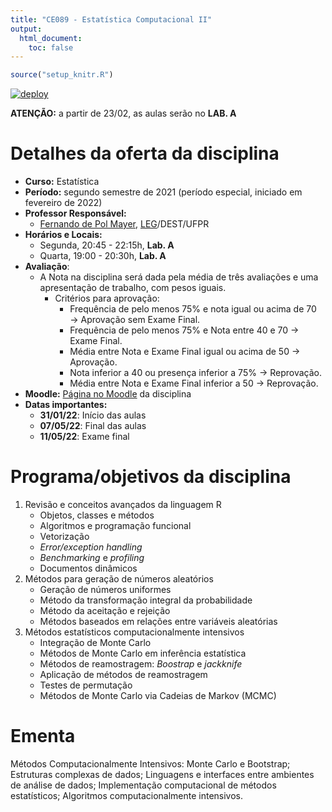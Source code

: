 ```yaml
---
title: "CE089 - Estatística Computacional II"
output:
  html_document:
    toc: false
---
```


```r
source("setup_knitr.R")
```

[![deploy](https://github.com/leg-ufpr/ce089/actions/workflows/run.yml/badge.svg)](https://github.com/leg-ufpr/ce089/actions/workflows/run.yml)

<div class="alert alert-danger" role="alert">
**ATENÇÃO:** a partir de 23/02, as aulas serão no **LAB. A**
</div>

# Detalhes da oferta da disciplina

- **Curso:** Estatística
- **Período:** segundo semestre de 2021 (período especial, iniciado em
  fevereiro de 2022)
- **Professor Responsável:**
  - [Fernando de Pol Mayer][], [LEG][]/DEST/UFPR
- **Horários e Locais:**
  - Segunda, 20:45 - 22:15h, **Lab. A**
  - Quarta, 19:00 - 20:30h, **Lab. A**
<!-- - **Horários de atendimento dos professores:** -->
<!--     - Quartas e quintas, 14:00 - 19:00 (preferenciais). Outros horários -->
<!--       podem ser agendados previamente por email. -->
<!-- - **Frequência**: A frequência será computada com base nas atividades -->
<!-- (enquetes) assíncronas (10 enquetes). Será calculada a frequência pela -->
<!-- proporção de envios destas atividades até data e hora estabelecidas. -->
- **Avaliação**:
  - A Nota na disciplina será dada pela média de três avaliações e uma
  apresentação de trabalho, com pesos iguais.
    - Critérios para aprovação:
      - Frequência de pelo menos 75% e nota igual ou acima de 70 →
      Aprovação sem Exame Final.
      - Frequência de pelo menos 75% e Nota entre 40 e 70 → Exame Final.
      - Média entre Nota e Exame Final igual ou acima de 50 → Aprovação.
      - Nota inferior a 40 ou presença inferior a 75% → Reprovação.
      - Média entre Nota e Exame Final inferior a 50 → Reprovação.
- **Moodle:** [Página no Moodle](https://ufprvirtual.ufpr.br/course/view.php?id=23573) da disciplina
- **Datas importantes:**
    - **31/01/22**: Início das aulas
    - **07/05/22**: Final das aulas
    - **11/05/22**: Exame final

# Programa/objetivos da disciplina

1. Revisão e conceitos avançados da linguagem R
   - Objetos, classes e métodos
   - Algoritmos e programação funcional
   - Vetorização
   - *Error/exception handling*
   - *Benchmarking* e *profiling*
   <!-- - R e C++ -->
   - Documentos dinâmicos
2. Métodos para geração de números aleatórios
   - Geração de números uniformes
   - Método da transformação integral da probabilidade
   - Método da aceitação e rejeição
   - Métodos baseados em relações entre variáveis aleatórias
   <!-- - Métodos baseados em Cadeias de Markov. -->
3. Métodos estatísticos computacionalmente intensivos
   - Integração de Monte Carlo
   - Métodos de Monte Carlo em inferência estatística
   - Métodos de reamostragem: *Boostrap* e *jackknife*
   - Aplicação de métodos de reamostragem
   - Testes de permutação
   - Métodos de Monte Carlo via Cadeias de Markov (MCMC)
<!-- 4. Otimização -->
<!--    - Métodos numéricos no R -->
<!--    - Métodos de otimização -->

# Ementa

Métodos Computacionalmente Intensivos: Monte Carlo e Bootstrap;
Estruturas complexas de dados; Linguagens e interfaces entre ambientes
de análise de dados; Implementação computacional de métodos
estatísticos; Algoritmos computacionalmente intensivos.

<!-- links -->

[Fernando de Pol Mayer]: http://leg.ufpr.br/~fernandomayer
[Walmes Marques Zeviani]: http://leg.ufpr.br/~walmes
[LEG]: http://www.leg.ufpr.br
[Resolução 64/18 - CEPE]: http://www.soc.ufpr.br/portal/wp-content/uploads/2018/11/cepe-64-18-atualizada.pdf
